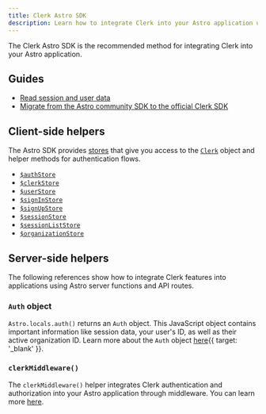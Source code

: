 ```yaml
---
title: Clerk Astro SDK
description: Learn how to integrate Clerk into your Astro application using the Clerk Astro SDK.
---
```


The Clerk Astro SDK is the recommended method for integrating Clerk into your Astro application.

## Guides

- [Read session and user data](/docs/references/astro/read-session-data)
- [Migrate from the Astro community SDK to the official Clerk SDK](/docs/references/astro/migrating-from-astro-community-sdk)

## Client-side helpers

The Astro SDK provides [stores](https://github.com/nanostores/nanostores) that give you access to the [`Clerk`](/docs/references/javascript/clerk/clerk) object and helper methods for authentication flows.

- [`$authStore`](/docs/references/astro/auth-store)
- [`$clerkStore`](/docs/references/astro/clerk-store)
- [`$userStore`](/docs/references/astro/user-store)
- [`$signInStore`](/docs/references/astro/sign-in-store)
- [`$signUpStore`](/docs/references/astro/sign-up-store)
- [`$sessionStore`](/docs/references/astro/session-store)
- [`$sessionListStore`](/docs/references/astro/session-list-store)
- [`$organizationStore`](/docs/references/astro/organization-store)

## Server-side helpers

The following references show how to integrate Clerk features into applications using Astro server functions and API routes.

### `Auth` object

`Astro.locals.auth()` returns an `Auth` object. This JavaScript object contains important information like session data, your user's ID, as well as their active organization ID. Learn more about the `Auth` object [here](/docs/references/nextjs/auth-object){{ target: '_blank' }}.

### `clerkMiddleware()`

The `clerkMiddleware()` helper integrates Clerk authentication and authorization into your Astro application through middleware. You can learn more [here](/docs/references/astro/clerk-middleware).
